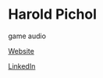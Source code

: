 # Harold Pichol

<Skills>

game audio

</Skills>

<Personal>

[Website](http://harold.la)

[LinkedIn](https://www.linkedin.com/in/haroldpichol)

</Personal>


